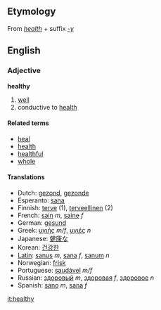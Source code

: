 ==Etymology==
From ''[[health]]'' + suffix ''[[-y]]''

==English==
===Adjective===
'''healthy'''

# [[well]]
# conductive to [[health]]

====Related terms====
*[[heal]]
*[[health]]
*[[healthful]]
*[[whole]]


====Translations====
*Dutch: [[gezond]], [[gezonde]]
*Esperanto: [[sana]]
*Finnish: [[terve]] (1), [[terveellinen]] (2)
*French: [[sain]] ''m'', [[saine]] ''f''
*German: [[gesund]]
*Greek: [[υγιής]] ''m/f'', [[υγιές]] ''n''
*Japanese: [[健康な]]
*Korean: [[건강한]]
*[[Latin]]: [[sanus]] ''m'', [[sana]] ''f'', [[sanum]] ''n''
*Norwegian: [[frisk]]
*Portuguese: [[saudável]] ''m/f''
*Russian: [[здоровый]] ''m'', [[здоровая]] ''f'', [[здоровое]] ''n''
*Spanish: [[sano]] ''m'', [[sana]] ''f''

[[it:healthy]]